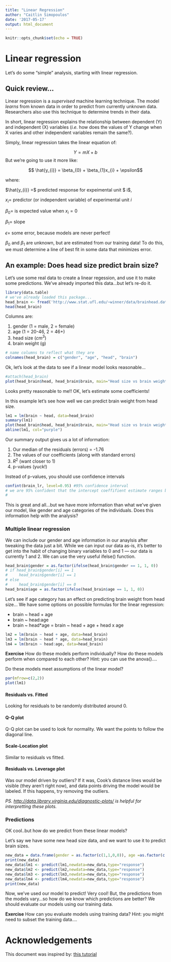 ```yaml
---
title: "Linear Regression"
author: "Caitlin Simopoulos"
date: '2017-05-17'
output: html_document
---
```


```r
knitr::opts_chunk$set(echo = TRUE)
```




# Linear regression
Let's do some "simple" analysis, starting with linear regression. 

## Quick review...
Linear regression is a *supervised* machine learning technique.
The model *learns* from known data in order to predict from currently unknown data.
Researchers also use this technique to determine trends in their data.

In short, linear regression explains the relationship between dependent (Y) and independent (X) variables (*i.e.* how does the values of Y change when X varies and other independent variables remain the same?).

Simply, linear regression takes the linear equation of:

$$ Y = mX + b $$
But we're going to use it more like:

$$ \hat{y_{i}} = \beta_{0} + \beta_{1}x_{i} + \epsilon$$

where:

$\hat{y_{i}} =$ predicted response for expeimental unit $ i$,

$x_{i} =$ predictor (or independent variable) of experimental unit $i$

$\beta_{0} =$ is expected value when $x_{i} = 0$

$\beta_{1} =$ slope

$\epsilon =$ some error, because models are never perfect! 

$\beta_{0}$ and $\beta_{1}$ are unknown, but are estimated from our training data! To do this, we must determine a line of best fit in some data that minimizes error.

## An example: Does head size predict brain size?

Let's use some real data to create a linear regession, and use it to make some predictions.
We've already imported this data...but let's re-do it.

```r
library(data.table) 
# we've already loaded this package...
head_brain <- fread('http://www.stat.ufl.edu/~winner/data/brainhead.dat')
head(head_brain)
```
Columns are:

1. gender (1 = male, 2 = female)
2. age (1 = 20-46, 2 = 46+)
3. head size ($cm^{3}$)
4. brain weight (g)

```r
# name columns to reflect what they are 
colnames(head_brain) = c("gender", "age", "head", "brain")
```

Ok, let's look at the data to see if a linear model looks reasonable...

```r
#attach(head_brain)
plot(head_brain$head, head_brain$brain, main="Head size vs brain weight", xlab = "head size (cm^3)", ylab = "brain weight")

```

Looks pretty reasonable to me!! OK, let's estimate some coefficients!

In this example let's see how well we can predict brain weight from head size.
```r
lm1 = lm(brain ~ head, data=head_brain)
summary(lm1)
plot(head_brain$head, head_brain$brain, main="Head size vs brain weight", xlab = "head size (cm^3)", ylab = "brain weight")
abline(lm1, col="purple")
```

Our summary output gives us a lot of information:

1. Our median of the residuals (errors) = -1.76
2. The values of our coefficients (along with standard errors)
3. $R^{2}$ (want closer to 1)
4. p-values (yuck!)

Instead of p-values, you should use confidence intervals

```r
confint(brain_lr, level=0.95) #95% confidence interval
# we are 95% confident that the intercept coeffifient estimate ranges between 232.7 and 418.4
# 
```

This is great and all...but we have more information than what we've given our model, like gender and age categories of the individuals. 
Does this information help with the analysis?

### Multiple linear regression

We can include our gender and age information in our anaylsis after tweaking the data just a bit.
While we can input our data as-is, it's better to get into the habit of changing binary variables to 0 and 1 --- our data is currently 1 and 2.
We can use the very useful ifelse() function.

```r
head_brain$gender = as.factor(ifelse(head_brain$gender == 1, 1, 0))
# if head_brain$gender[i] == 1
#     head_brain$gender[i] == 1
# else
#     head_brain$gender[i] == 0
head_brain$age = as.factor(ifelse(head_brain$age == 1, 1, 0))
```

Let's see if age category has an effect on predicting brain weight from head size...
We have some options on possible formulas for the linear regression:

* brain ~ head + age
* brain ~ head:age 
* brain ~ head*age = brain ~ head + age + head x age

```r
lm2 = lm(brain ~ head + age, data=head_brain)
lm3 = lm(brain ~ head * age, data=head_brain)
lm4 = lm(brain ~ head:age, data=head_brain)
```


**Exercise** 
How do these models perform individually? 
How do these models perform when compared to each other?
Hint: you can use the anova()....


Do these models meet assumptions of the linear model?
```r
par(mfrow=c(2,2)) 
plot(lm1)
```

#### Residuals vs. Fitted

Looking for residuals to be randomly distributed around 0.

#### Q-Q plot

Q-Q plot can be used to look for normality. We want the points to follow the diagonal line.

#### Scale-Location plot

Similar to residuals vs fitted.

#### Residuals vs. Leverage plot

Was our model driven by outliers? If it was, Cook's distance lines would be visible (they aren't right now), and data points driving the model would be labeled. If this happens, try removing the outliers. 

*PS. [http://data.library.virginia.edu/diagnostic-plots/](this website) is helpful for interpretting these plots.*

### Predictions

OK cool..but how do we predict from these linear models?

Let's say we have some new head size data, and we want to use it to predict brain sizes.

```r

new_data = data.frame(gender = as.factor(c(1,1,0,0)), age =as.factor(c(0,1,0,1)), head = c(2265, 999, 2775, 9275))
print(new_data)
new_data$lm1 <- predict(lm1,newdata=new_data,type="response")
new_data$lm2 <- predict(lm2,newdata=new_data,type="response")
new_data$lm3 <- predict(lm3,newdata=new_data,type="response")
new_data$lm4 <- predict(lm4,newdata=new_data,type="response")
print(new_data)
```

Now, we've used our model to predict! Very cool! But, the predictions from the models vary...so how do we know which predictions are better? We should evaluate our models using our training data.

**Exercise**
How can you evaluate models using training data?
Hint: you might need to subset the training data....

# Acknowledgements
This document was inspired by: [this tutorial](https://rstudio-pubs-static.s3.amazonaws.com/163576_2f7830d4ff104931bca800b4b5eb1ec0.html)